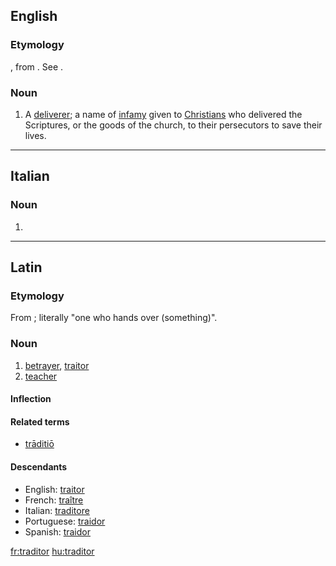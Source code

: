==English==

===Etymology===
{{etyl|la}} {{term|traditor|lang=la||betrayer}}, from {{term|trado||I hand over}}. See {{term|traitor}}.

===Noun===
{{en-noun}}

# A [[deliverer]]; a name of [[infamy]] given to [[Christian]]s who delivered the Scriptures, or the goods of the church, to their persecutors to save their lives.
#: {{rfquotek|Milner}}

{{Webster 1913}}

----

==Italian==

===Noun===
{{head|it|noun}} {{m|inv}}

# {{apocopic form of|traditore|lang=it}}

----

==Latin==

===Etymology===
From {{term|trado|trādō|give up, hand over|lang=la}}; literally "one who hands over (something)".

===Noun===
{{la-noun|trāditor|traditoris|trāditōris|m|third}}

# [[betrayer]], [[traitor]]
# [[teacher]]

====Inflection====
{{la-decl-3rd|traditor|trāditor|traditor|trāditōr}}

====Related terms====
* [[traditio|trāditiō]]

====Descendants====
* English: [[traitor]]
* French: [[traître]]
* Italian: [[traditore]]
* Portuguese: [[traidor]]
* Spanish: [[traidor]]

[[fr:traditor]]
[[hu:traditor]]